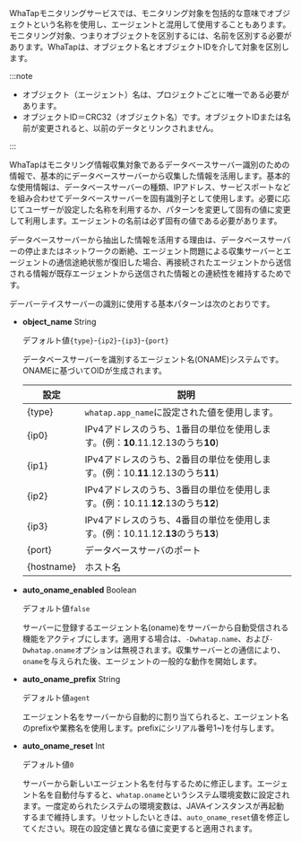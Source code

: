 WhaTapモニタリングサービスでは、モニタリング対象を包括的な意味でオブジェクトという名称を使用し、エージェントと混用して使用することもあります。モニタリング対象、つまりオブジェクトを区別するには、名前を区別する必要があります。WhaTapは、オブジェクト名とオブジェクトIDを介して対象を区別します。

:::note

-   オブジェクト（エージェント）名は、プロジェクトごとに唯一である必要があります。
-   オブジェクトID＝CRC32（オブジェクト名）です。オブジェクトIDまたは名前が変更されると、以前のデータとリンクされません。

:::

WhaTapはモニタリング情報収集対象であるデータベースサーバー識別のための情報で、基本的にデータベースサーバーから収集した情報を活用します。基本的な使用情報は、データベースサーバーの種類、IPアドレス、サービスポートなどを組み合わせてデータベースサーバーを固有識別子として使用します。必要に応じてユーザーが設定した名称を利用するか、パターンを変更して固有の値に変更して利用します。エージェントの名前は必ず固有の値である必要があります。

データベースサーバーから抽出した情報を活用する理由は、データベースサーバーの停止またはネットワークの断絶、エージェント問題による収集サーバーとエージェントの通信途絶状態が復旧した場合、再接続されたエージェントから送信される情報が既存エージェントから送信された情報との連続性を維持するためです。

デーバーテイスサーバーの識別に使用する基本パターンは次のとおりです。

-   **object_name** <span class='type'>String</span>

    デフォルト値`{type}`-`{ip2}`-`{ip3}`-`{port}`

    データベースサーバーを識別するエージェント名(ONAME)システムです。ONAMEに基づいてOIDが生成されます。

    | 設定         | 説明                                                                      |
    | ---------- | ----------------------------------------------------------------------- |
    | {type}     | `whatap.app_name`に設定された値を使用します。                                         |
    | {ip0}      | IPv4アドレスのうち、1番目の単位を使用します。(例：**10**.11.12.13のうち**10**)                   |
    | {ip1}      | IPv4アドレスのうち、2番目の単位を使用します。(例：10.**11**.12.13のうち**11**)                   |
    | {ip2}      | IPv4アドレスのうち、3番目の単位を使用します。(例：10.11.**12**.13のうち**12**)                   |
    | {ip3}      | IPv4アドレスのうち、4番目の単位を使用します。(例：10.11.12.**13**のうち**13**)                   |
    | {port}     | データベースサーバのポート                                                           |
    | {hostname} | ホスト名                                                                    |

-   **auto_oname_enabled** <span class='type'>Boolean</span>

    デフォルト値`false`

    サーバーに登録するエージェント名(oname)をサーバーから自動受信される機能をアクティブにします。適用する場合は、`-Dwhatap.name`、および`-Dwhatap.oname`オプションは無視されます。収集サーバーとの通信により、`oname`を与えられた後、エージェントの一般的な動作を開始します。

-   **auto_oname_prefix** <span class='type'>String</span>

    デフォルト値`agent`

    エージェント名をサーバーから自動的に割り当てられると、エージェント名のprefixや業務名を使用します。prefixにシリアル番号1~)を付与します。

-   **auto_oname_reset** <span class='type'>Int</span>

    デフォルト値`0`

    サーバーから新しいエージェント名を付与するために修正します。エージェント名を自動付与すると、`whatap.oname`というシステム環境変数に設定されます。一度定められたシステムの環境変数は、JAVAインスタンスが再起動するまで維持します。リセットしたいときは、`auto_oname_reset`値を修正してください。現在の設定値と異なる値に変更すると適用されます。
